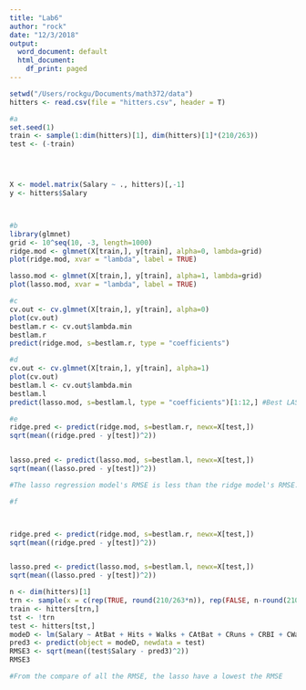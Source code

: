 ```yaml
---
title: "Lab6"
author: "rock"
date: "12/3/2018"
output:
  word_document: default
  html_document:
    df_print: paged
---
```


```r
setwd("/Users/rockgu/Documents/math372/data")
hitters <- read.csv(file = "hitters.csv", header = T)

```
```r
#a
set.seed(1)
train <- sample(1:dim(hitters)[1], dim(hitters)[1]*(210/263))
test <- (-train)




X <- model.matrix(Salary ~ ., hitters)[,-1]
y <- hitters$Salary




```

```r
#b
library(glmnet)
grid <- 10^seq(10, -3, length=1000)
ridge.mod <- glmnet(X[train,], y[train], alpha=0, lambda=grid)
plot(ridge.mod, xvar = "lambda", label = TRUE)

lasso.mod <- glmnet(X[train,], y[train], alpha=1, lambda=grid)
plot(lasso.mod, xvar = "lambda", label = TRUE)
````

```r
#c
cv.out <- cv.glmnet(X[train,], y[train], alpha=0)
plot(cv.out)
bestlam.r <- cv.out$lambda.min
bestlam.r
predict(ridge.mod, s=bestlam.r, type = "coefficients")
```

```r
#d
cv.out <- cv.glmnet(X[train,], y[train], alpha=1)
plot(cv.out)
bestlam.l <- cv.out$lambda.min
bestlam.l
predict(lasso.mod, s=bestlam.l, type = "coefficients")[1:12,] #Best LASSO regression model

```
```r
#e
ridge.pred <- predict(ridge.mod, s=bestlam.r, newx=X[test,])
sqrt(mean((ridge.pred - y[test])^2))


lasso.pred <- predict(lasso.mod, s=bestlam.l, newx=X[test,])
sqrt(mean((lasso.pred - y[test])^2))

#The lasso regression model's RMSE is less than the ridge model's RMSE. The lasso regression model is better than ridge model 
```
```r

#f



ridge.pred <- predict(ridge.mod, s=bestlam.r, newx=X[test,])
sqrt(mean((ridge.pred - y[test])^2))


lasso.pred <- predict(lasso.mod, s=bestlam.l, newx=X[test,])
sqrt(mean((lasso.pred - y[test])^2))

n <- dim(hitters)[1]
trn <- sample(x = c(rep(TRUE, round(210/263*n)), rep(FALSE, n-round(210/263*n))), size = n, replace = FALSE)
train <- hitters[trn,]
tst <- !trn 
test <- hitters[tst,]
modeD <- lm(Salary ~ AtBat + Hits + Walks + CAtBat + CRuns + CRBI + CWalks + Division + PutOuts + Assists, data = train)
pred3 <- predict(object = modeD, newdata = test)
RMSE3 <- sqrt(mean((test$Salary - pred3)^2))
RMSE3

#From the compare of all the RMSE, the lasso have a lowest the RMSE

```